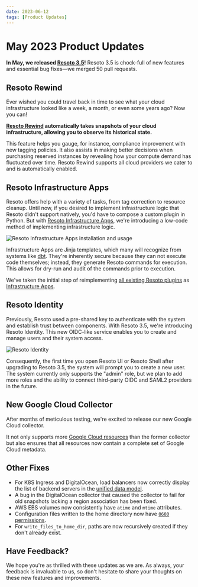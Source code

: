 ```yaml
---
date: 2023-06-12
tags: [Product Updates]
---
```


# May 2023 Product Updates

**In May, we released [Resoto 3.5](/releases/3.5.0)!** Resoto 3.5 is chock-full of new features and essential bug fixes—we merged 50 pull requests.

<!--truncate-->

## Resoto Rewind

Ever wished you could travel back in time to see what your cloud infrastructure looked like a week, a month, or even some years ago? Now you can!

**[Resoto Rewind](/rewind) automatically takes snapshots of your cloud infrastructure, allowing you to observe its historical state.**

This feature helps you gauge, for instance, compliance improvement with new tagging policies. It also assists in making better decisions when purchasing reserved instances by revealing how your compute demand has fluctuated over time. Resoto Rewind supports all cloud providers we cater to and is automatically enabled.

## Resoto Infrastructure Apps

Resoto offers help with a variety of tasks, from tag correction to resource cleanup. Until now, if you desired to implement infrastructure logic that Resoto didn't support natively, you'd have to compose a custom plugin in Python. But with [Resoto Infrastructure Apps](../../../resoto-infrastructure-apps/index.mdx), we're introducing a low-code method of implementing infrastructure logic.

![Resoto Infrastructure Apps installation and usage](./img/infrastructure-apps.gif)

Infrastructure Apps are Jinja templates, which many will recognize from systems like [dbt](https://getdbt.com). They're inherently secure because they can not execute code themselves; instead, they generate Resoto commands for execution. This allows for dry-run and audit of the commands prior to execution.

We've taken the initial step of reimplementing [all existing Resoto plugins](https://github.com/someengineering/resoto/tree/main/plugins) as [Infrastructure Apps](https://github.com/someengineering/resoto-apps).

## Resoto Identity

Previously, Resoto used a pre-shared key to authenticate with the system and establish trust between components. With Resoto 3.5, we're introducing Resoto Identity. This new OIDC-like service enables you to create and manage users and their system access.

![Resoto Identity](./img/identity.png)

Consequently, the first time you open Resoto UI or Resoto Shell after upgrading to Resoto 3.5, the system will prompt you to create a new user. The system currently only supports the "admin" role, but we plan to add more roles and the ability to connect third-party OIDC and SAML2 providers in the future.

## New Google Cloud Collector

After months of meticulous testing, we're excited to release our new Google Cloud collector.

It not only supports more [Google Cloud resources](/docs/reference/unified-data-model/google-cloud) than the former collector but also ensures that all resources now contain a complete set of Google Cloud metadata.

## Other Fixes

- For K8S Ingress and DigitalOcean, load balancers now correctly display the list of backend servers in the [unified data model](/docs/reference/unified-data-model).
- A bug in the DigitalOcean collector that caused the collector to fail for old snapshots lacking a region association has been fixed.
- AWS EBS volumes now consistently have `atime` and `mtime` attributes.
- Configuration files written to the home directory now have [`0600` permissions](https://en.wikipedia.org/wiki/File-system_permissions#Numeric_notation).
- For `write_files_to_home_dir`, paths are now recursively created if they don't already exist.

## Have Feedback?

We hope you're as thrilled with these updates as we are. As always, your feedback is invaluable to us, so don't hesitate to share your thoughts on these new features and improvements.
